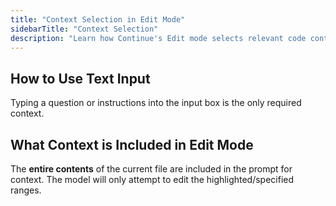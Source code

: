 ```yaml
---
title: "Context Selection in Edit Mode"
sidebarTitle: "Context Selection"
description: "Learn how Continue's Edit mode selects relevant code context using file content, language server"
---
```


## How to Use Text Input

Typing a question or instructions into the input box is the only required context.

## What Context is Included in Edit Mode

The **entire contents** of the current file are included in the prompt for context. The model will only attempt to edit the highlighted/specified ranges.
